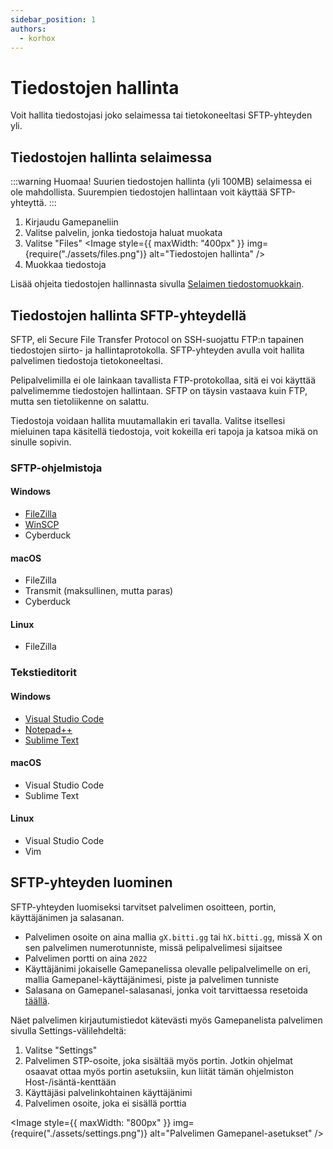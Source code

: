 ```yaml
---
sidebar_position: 1
authors:
  - korhox
---
```


# Tiedostojen hallinta

Voit hallita tiedostojasi joko selaimessa tai tietokoneeltasi SFTP-yhteyden yli.

## Tiedostojen hallinta selaimessa

:::warning Huomaa!
Suurien tiedostojen hallinta (yli 100MB) selaimessa ei ole
mahdollista. Suurempien tiedostojen hallintaan voit käyttää SFTP-yhteyttä.
:::

1. Kirjaudu Gamepaneliin
2. Valitse palvelin, jonka tiedostoja haluat muokata
3. Valitse "Files"
    <Image
      style={{ maxWidth: "400px" }}
      img={require("./assets/files.png")}
      alt="Tiedostojen hallinta"
    />
4. Muokkaa tiedostoja

Lisää ohjeita tiedostojen hallinnasta sivulla
[Selaimen tiedostomuokkain](file-editor).

## Tiedostojen hallinta SFTP-yhteydellä

SFTP, eli Secure File Transfer Protocol on SSH-suojattu FTP:n tapainen
tiedostojen siirto- ja hallintaprotokolla. SFTP-yhteyden avulla voit hallita
palvelimen tiedostoja tietokoneeltasi.

Pelipalvelimilla ei ole lainkaan tavallista FTP-protokollaa, sitä ei voi käyttää
palvelimemme tiedostojen hallintaan. SFTP on täysin vastaava kuin FTP, mutta sen
tietoliikenne on salattu.

Tiedostoja voidaan hallita muutamallakin eri tavalla. Valitse itsellesi
mieluinen tapa käsitellä tiedostoja, voit kokeilla eri tapoja ja katsoa mikä on
sinulle sopivin.

### SFTP-ohjelmistoja

#### <icon icon="fa:windows" width="13px"/> Windows

-   [FileZilla](/general/desktop/filezilla)
-   [WinSCP](/general/desktop/winscp)
-   Cyberduck

#### <icon icon="fa:apple" width="13px"/> macOS

-   FileZilla
-   Transmit (maksullinen, mutta paras)
-   Cyberduck

#### <icon icon="fa:linux" width="13px"/> Linux

-   FileZilla

### Tekstieditorit

#### <icon icon="fa:windows" width="13px"/> Windows

-   [Visual Studio Code](/general/desktop/file-editors#visual-studio-code)
-   [Notepad++](/general/desktop/file-editors#notepad)
-   [Sublime Text](/general/desktop/file-editors#sublime-text)

#### <icon icon="fa:apple" width="13px"/> macOS

-   Visual Studio Code
-   Sublime Text

#### <icon icon="fa:linux" width="13px"/> Linux

-   Visual Studio Code
-   Vim

## SFTP-yhteyden luominen

SFTP-yhteyden luomiseksi tarvitset palvelimen osoitteen, portin, käyttäjänimen
ja salasanan.

-   Palvelimen osoite on aina mallia `gX.bitti.gg` tai `hX.bitti.gg`, missä X on
    sen palvelimen numerotunniste, missä pelipalvelimesi sijaitsee
-   Palvelimen portti on aina `2022`
-   Käyttäjänimi jokaiselle Gamepanelissa olevalle pelipalvelimelle on eri,
    mallia Gamepanel-käyttäjänimesi, piste ja palvelimen tunniste
-   Salasana on Gamepanel-salasanasi, jonka voit tarvittaessa resetoida
    [täällä](https://gamepanel.fi/auth/password).

Näet palvelimen kirjautumistiedot kätevästi myös Gamepanelista palvelimen
sivulla Settings-välilehdeltä:

1. Valitse "Settings"
2. Palvelimen STP-osoite, joka sisältää myös portin. Jotkin ohjelmat osaavat
   ottaa myös portin asetuksiin, kun liität tämän ohjelmiston
   Host-/isäntä-kenttään
3. Käyttäjäsi palvelinkohtainen käyttäjänimi
4. Palvelimen osoite, joka ei sisällä porttia

<Image
	style={{ maxWidth: "800px" }}
	img={require("./assets/settings.png")}
	alt="Palvelimen Gamepanel-asetukset"
/>
